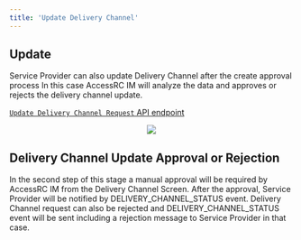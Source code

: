 ```yaml
---
title: 'Update Delivery Channel'
---
```


## Update

Service Provider can also update Delivery Channel after the create approval process In this case AccessRC IM will analyze the data and approves or rejects the delivery channel update.

[`Update Delivery Channel Request` API endpoint](../../api-reference/endpoint/delivery_channel_update)

<p align="center">
  <img src="/images/delivery-channel-update.svg" />
</p>

## Delivery Channel Update Approval or Rejection

In the second step of this stage a manual approval will be required by AccessRC IM from the Delivery Channel Screen. After the approval, Service Provider will be notified by DELIVERY_CHANNEL_STATUS event. Delivery Channel request can also be rejected and DELIVERY_CHANNEL_STATUS event will be sent including a rejection message to Service Provider in that case.

